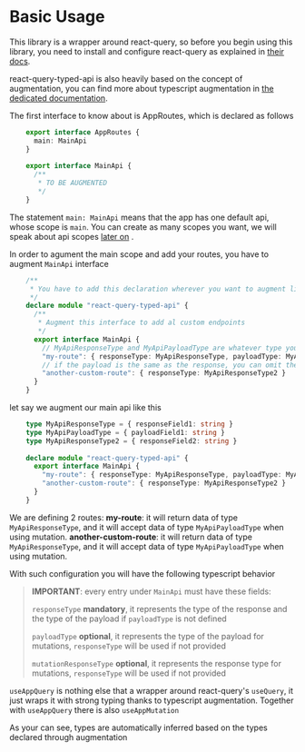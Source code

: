 
# Basic Usage
This library is a wrapper around react-query, so before you begin using this library, you need to install and configure react-query as explained in [their docs](https://react-query.tanstack.com/overview).

react-query-typed-api is also heavily based on the concept of augmentation, you can find more about typescript augmentation in [the dedicated documentation](https://www.typescriptlang.org/docs/handbook/declaration-merging.html#module-augmentation). 

The first interface to know about is AppRoutes, which is declared as follows
```typescript
    export interface AppRoutes {
      main: MainApi
    }
    
    export interface MainApi {
      /**
       * TO BE AUGMENTED
       */
    }
```
The statement `main: MainApi` means that the app has one default api, whose scope is `main`. You can create as many scopes you want, we will speak about api scopes [later on](#api-scopes) .

In order to agument the main scope and add your routes, you have to augment `MainApi` interface
```typescript
    /**
     * You have to add this declaration wherever you want to augment librariy's types
     */
    declare module "react-query-typed-api" {
      /**
       * Augment this interface to add al custom endpoints
       */
      export interface MainApi {
        // MyApiResponseType and MyApiPayloadType are whatever type you want depending on your endpoint response and payload
        "my-route": { responseType: MyApiResponseType, payloadType: MyApiPayloadType }
        // if the payload is the same as the response, you can omit the payloadType 
        "another-custom-route": { responseType: MyApiResponseType2 }
      }
    }
```
let say  we augment our main api like this 

```typescript
    type MyApiResponseType = { responseField1: string }
    type MyApiPayloadType = { payloadField1: string }
    type MyApiResponseType2 = { responseField2: string }
    
    declare module "react-query-typed-api" {
      export interface MainApi {
        "my-route": { responseType: MyApiResponseType, payloadType: MyApiPayloadType }
        "another-custom-route": { responseType: MyApiResponseType2 }
      }
    }
```
We are defining 2 routes:
**my-route**: it will return data of type `MyApiResponseType`, and it will accept data of type `MyApiPayloadType`  when using mutation.
**another-custom-route**: it will return data of type `MyApiResponseType`, and it will accept data of type `MyApiPayloadType`  when using mutation.

With such configuration you will have the following typescript behavior

<ReactPlayer loop playing controls loop url='https://user-images.githubusercontent.com/5955338/169349796-9faac282-770b-427d-8508-997ea08217aa.mp4' />



> **IMPORTANT**: every entry under `MainApi` must have these fields:
> 
> `responseType`
> **mandatory**, it represents the type of the response and the type of the payload if `payloadType` is not defined
> 
> `payloadType`
> **optional**, it represents the type of the payload for mutations, `responseType` will be used if not provided
> 
> `mutationResponseType`
> **optional**, it represents the response type for mutations, `responseType` will be used if not provided
> 


`useAppQuery` is nothing else that a wrapper around react-query's `useQuery`, it just wraps it with strong typing thanks to typescript augmentation. Together with `useAppQuery` there is also `useAppMutation`


As your can see, types are automatically inferred based on the types declared through augmentation